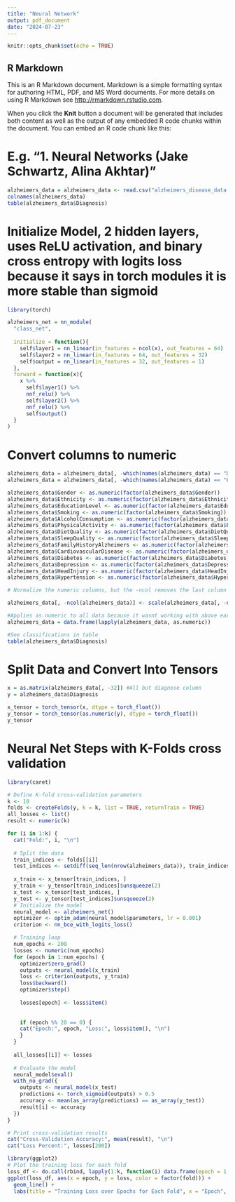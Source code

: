 ```yaml
---
title: "Neural Network"
output: pdf_document
date: "2024-07-23"
---
```


```r
knitr::opts_chunk$set(echo = TRUE)
```

## R Markdown

This is an R Markdown document. Markdown is a simple formatting syntax for authoring HTML, PDF, and MS Word documents. For more details on using R Markdown see <http://rmarkdown.rstudio.com>.

When you click the **Knit** button a document will be generated that includes both content as well as the output of any embedded R code chunks within the document. You can embed an R code chunk like this:

# E.g. "1. Neural Networks (Jake Schwartz, Alina Akhtar)"

```r
alzheimers_data = alzheimers_data <- read.csv("alzheimers_disease_data.csv")
colnames(alzheimers_data)
table(alzheimers_data$Diagnosis)
```
# Initialize Model, 2 hidden layers, uses ReLU activation, and binary cross entropy with logits loss because it says in torch modules it is more stable than sigmoid
```r
library(torch)

alzheimers_net = nn_module(
  "class_net",
  
  initialize = function(){
    self$layer1 = nn_linear(in_features = ncol(x), out_features = 64)
    self$layer2 = nn_linear(in_features = 64, out_features = 32)
    self$output = nn_linear(in_features = 32, out_features = 1)
  },
  forward = function(x){
    x %>%
      self$layer1() %>%
      nnf_relu() %>%
      self$layer2() %>%
      nnf_relu() %>%
      self$output()
  }
)
```
# Convert columns to numeric
```r
alzheimers_data = alzheimers_data[, -which(names(alzheimers_data) == "DoctorInCharge")]
alzheimers_data = alzheimers_data[, -which(names(alzheimers_data) == "PatientID")]

alzheimers_data$Gender <- as.numeric(factor(alzheimers_data$Gender))
alzheimers_data$Ethnicity <- as.numeric(factor(alzheimers_data$Ethnicity))
alzheimers_data$EducationLevel <- as.numeric(factor(alzheimers_data$EducationLevel))
alzheimers_data$Smoking <- as.numeric(factor(alzheimers_data$Smoking))
alzheimers_data$AlcoholConsumption <- as.numeric(factor(alzheimers_data$AlcoholConsumption))
alzheimers_data$PhysicalActivity <- as.numeric(factor(alzheimers_data$PhysicalActivity))
alzheimers_data$DietQuality <- as.numeric(factor(alzheimers_data$DietQuality))
alzheimers_data$SleepQuality <- as.numeric(factor(alzheimers_data$SleepQuality))
alzheimers_data$FamilyHistoryAlzheimers <- as.numeric(factor(alzheimers_data$FamilyHistoryAlzheimers))
alzheimers_data$CardiovascularDisease <- as.numeric(factor(alzheimers_data$CardiovascularDisease))
alzheimers_data$Diabetes <- as.numeric(factor(alzheimers_data$Diabetes))
alzheimers_data$Depression <- as.numeric(factor(alzheimers_data$Depression))
alzheimers_data$HeadInjury <- as.numeric(factor(alzheimers_data$HeadInjury))
alzheimers_data$Hypertension <- as.numeric(factor(alzheimers_data$Hypertension))

# Normalize the numeric columns, but the -ncol removes the last column which is diagnosis because we dont want to scale binary response

alzheimers_data[, -ncol(alzheimers_data)] <- scale(alzheimers_data[, -ncol(alzheimers_data)])

#Applies as.numeric to all data because it wasnt working with above earlier
alzheimers_data = data.frame(lapply(alzheimers_data, as.numeric))

#See classifications in table
table(alzheimers_data$Diagnosis)

```
# Split Data and Convert Into Tensors
```r
x = as.matrix(alzheimers_data[, -32]) #All but diagnose column
y = alzheimers_data$Diagnosis

x_tensor = torch_tensor(x, dtype = torch_float())
y_tensor = torch_tensor(as.numeric(y), dtype = torch_float())
y_tensor
```
# Neural Net Steps with K-Folds cross validation
```r
library(caret)

# Define K-fold cross-validation parameters
k <- 10
folds <- createFolds(y, k = k, list = TRUE, returnTrain = TRUE)
all_losses <- list()
result <- numeric(k)

for (i in 1:k) {
  cat("Fold:", i, "\n")
  
  # Split the data
  train_indices <- folds[[i]]
  test_indices <- setdiff(seq_len(nrow(alzheimers_data)), train_indices)
  
  x_train <- x_tensor[train_indices, ]
  y_train <- y_tensor[train_indices]$unsqueeze(2) 
  x_test <- x_tensor[test_indices, ]
  y_test <- y_tensor[test_indices]$unsqueeze(2)    
  # Initialize the model
  neural_model <- alzheimers_net()
  optimizer <- optim_adam(neural_model$parameters, lr = 0.001)
  criterion <- nn_bce_with_logits_loss()

  # Training loop
  num_epochs <- 200
  losses <- numeric(num_epochs)
  for (epoch in 1:num_epochs) {
    optimizer$zero_grad()
    outputs <- neural_model(x_train)
    loss <- criterion(outputs, y_train)
    loss$backward()
    optimizer$step()
    
    losses[epoch] <- loss$item()
    
    
    if (epoch %% 20 == 0) {
    cat("Epoch:", epoch, "Loss:", loss$item(), "\n")
    }
  }
  
  all_losses[[i]] <- losses
  
  # Evaluate the model
  neural_model$eval()
  with_no_grad({
    outputs <- neural_model(x_test)
    predictions <- torch_sigmoid(outputs) > 0.5
    accuracy <- mean(as_array(predictions) == as_array(y_test))
    result[i] <- accuracy
  })
}

# Print cross-validation results
cat("Cross-Validation Accuracy:", mean(result), "\n")
cat("Loss Percent:", losses[200])
```

```r
library(ggplot2)
# Plot the training loss for each fold
loss_df <- do.call(rbind, lapply(1:k, function(i) data.frame(epoch = 1:num_epochs, loss = all_losses[[i]], fold = i)))
ggplot(loss_df, aes(x = epoch, y = loss, color = factor(fold))) +
  geom_line() +
  labs(title = "Training Loss over Epochs for Each Fold", x = "Epoch", y = "Loss", color = "Fold")




```
